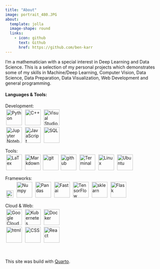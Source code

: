 ```yaml
---
title: "About"
image: portrait_480.JPG
about:
  template: jolla
  image-shape: round
  links:
    - icon: github
      text: Github
      href: https://github.com/ben-karr
---
```


I'm a mathematician with a special interest in Deep Learning and Data Science. This is a selection of my personal projects which demonstrates some of my skills in Machine/Deep Learning, Computer Vision, Data Science, Data Preparation, Data Visualization, Web Development and general programming.

#### Languages & Tools:

::::: {.grid}

::: {.feature .g-col-12 .g-col-sm-6 .card}
Development:<br>
<img style="margin: 3px 3px 3px 3px" alt="Python" title="Python" width="50px" src="https://raw.githubusercontent.com/github/explore/80688e429a7d4ef2fca1e82350fe8e3517d3494d/topics/python/python.png" />
<img style="margin: 3px 3px 3px 3px" alt="C++" title="C++" width="50px" src="https://raw.githubusercontent.com/isocpp/logos/master/cpp_logo.png"/>
<img style="margin: 3px 3px 3px 3px" title="VS Code" alt="Visual Studio Code" width="50px" src="https://raw.githubusercontent.com/github/explore/80688e429a7d4ef2fca1e82350fe8e3517d3494d/topics/visual-studio-code/visual-studio-code.png" />
<br>
<img style="margin: 3px 3px 3px 3px" title="Jupyter Notebooks" alt="Jupyter Notebook" width="50px" src="https://raw.githubusercontent.com/github/explore/80688e429a7d4ef2fca1e82350fe8e3517d3494d/topics/jupyter-notebook/jupyter-notebook.png" />
<img  style="margin: 3px 3px 3px 3px" title="Java Script" alt="JavaScript" width="50px" src="https://raw.githubusercontent.com/github/explore/80688e429a7d4ef2fca1e82350fe8e3517d3494d/topics/javascript/javascript.png" />
<img style="margin: 3px 3px 3px 3px" title="SQL" alt="SQL" width="50px" src="https://avatars.githubusercontent.com/u/177543?s=200&v=4" />
:::

::: {.feature .g-col-12 .g-col-sm-6 .card}
Tools:<br>
<img style="margin: 3px 3px 3px 3px" title="LaTex" alt="LaTex" width="50px" src="https://raw.githubusercontent.com/github/explore/80688e429a7d4ef2fca1e82350fe8e3517d3494d/topics/latex/latex.png" />
<img style="margin: 3px 3px 3px 3px" title="Markdown" alt="Markdown" width="50px" src="https://upload.wikimedia.org/wikipedia/commons/thumb/4/48/Markdown-mark.svg/208px-Markdown-mark.svg.png" />
<img alistyle="margin: 3px 3px 3px 3px" title="git"  alt="git" width="50px" src="https://upload.wikimedia.org/wikipedia/commons/thumb/e/e0/Git-logo.svg/512px-Git-logo.svg.png" />
<img style="margin: 3px 3px 3px 3px" title="github" alt="github" width="50px" src="https://raw.githubusercontent.com/github/explore/80688e429a7d4ef2fca1e82350fe8e3517d3494d/topics/github-api/github-api.png" />
<img  style="margin: 3px 3px 3px 3px" title="Terminal" alt="Terminal" width="50px" src="https://raw.githubusercontent.com/github/explore/80688e429a7d4ef2fca1e82350fe8e3517d3494d/topics/terminal/terminal.png" />
<img  style="margin: 3px 3px 3px 3px" title="Linux" alt="Linux" width="50px" src="https://upload.wikimedia.org/wikipedia/commons/thumb/3/35/Tux.svg/506px-Tux.svg.png" />
<img  style="margin: 3px 3px 3px 3px" title="Ubuntu" alt="Ubuntu" width="50px" src="https://raw.githubusercontent.com/github/explore/80688e429a7d4ef2fca1e82350fe8e3517d3494d/topics/ubuntu/ubuntu.png" />
:::

::: {.feature .g-col-12 .g-col-sm-6 .card}
Frameworks:<br>
<img style="margin: 3px 3px 3px 3px" title="Pytorch" alt="Pytorch" width="23px" src="https://upload.wikimedia.org/wikipedia/commons/thumb/1/10/PyTorch_logo_icon.svg/198px-PyTorch_logo_icon.svg.png"/>
<img style="margin: 3px 3px 3px 3px" title="Numpy" alt="Numpy" width="50px" src="https://numpy.org/images/logo.svg"/>
<img style="margin: 3px 3px 3px 3px" title="Pandas" alt="Pandas" width="50px" src=" https://pandas.pydata.org/static/img/pandas_mark.svg"/>
<img  style="margin: 3px 3px 3px 3px" title="Fastai" alt="Fastai" width="50px" src="https://raw.githubusercontent.com/fastai/logos/main/fastai_small.png"/>
<img style="margin: 3px 3px 3px 3px" title="TensorFlow" alt="TensorFlow" width="50px" src="https://raw.githubusercontent.com/github/explore/80688e429a7d4ef2fca1e82350fe8e3517d3494d/topics/tensorflow/tensorflow.png"/>
<img style="margin: 3px 3px 3px 3px" title="scikit-learn" alt="sklearn" width="50px" src="https://upload.wikimedia.org/wikipedia/commons/thumb/0/05/Scikit_learn_logo_small.svg/260px-Scikit_learn_logo_small.svg.png"/>
<img  style="margin: 3px 3px 3px 3px" title="Flask" alt="Flask" width="50px" src="https://raw.githubusercontent.com/github/explore/80688e429a7d4ef2fca1e82350fe8e3517d3494d/topics/flask/flask.png" />
:::

::: {.feature .g-col-12 .g-col-sm-6 .card}
Cloud & Web:<br>
<img  style="margin:3px 3px 3px 3px" title="Google Cloud Platform" alt="Google Cloud Platform" width="50px" src="https://upload.wikimedia.org/wikipedia/commons/thumb/0/01/Google-cloud-platform.svg/240px-Google-cloud-platform.svg.png"/>
<img  style="margin: 3px 3px 3px 3px" title="Kubernetes" alt="Kubernetes" width="50px" src="https://upload.wikimedia.org/wikipedia/commons/thumb/3/39/Kubernetes_logo_without_workmark.svg/247px-Kubernetes_logo_without_workmark.svg.png" />
<img  style="margin: 3px 3px 3px 3px" title="Docker" alt="Docker" width="50px" src="https://raw.githubusercontent.com/github/explore/80688e429a7d4ef2fca1e82350fe8e3517d3494d/topics/docker/docker.png" />
<br>
<img  style="margin: 3px 3px 3px 3px" title="html" alt="html" width="50px" src="https://raw.githubusercontent.com/github/explore/80688e429a7d4ef2fca1e82350fe8e3517d3494d/topics/html/html.png" />
<img  style="margin: 3px 3px 3px 3px" title="CSS" alt="CSS" width="50px" src="https://raw.githubusercontent.com/github/explore/80688e429a7d4ef2fca1e82350fe8e3517d3494d/topics/css/css.png" />
<img  style="margin: 3px 3px 3px 3px" title="React" alt="React" width="50px" src="https://upload.wikimedia.org/wikipedia/commons/thumb/a/a7/React-icon.svg/270px-React-icon.svg.png" />
:::

:::::
 <br>
 <br>
This site was build with [Quarto](https://quarto.org).